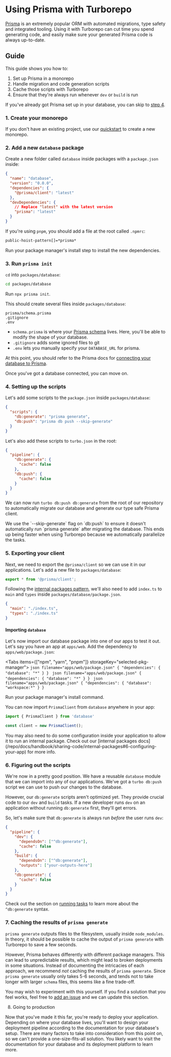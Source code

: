 
# Using Prisma with Turborepo

[Prisma](https://www.prisma.io/) is an extremely popular ORM with automated migrations, type safety and integrated tooling. Using it with Turborepo can cut time you spend generating code, and easily make sure your generated Prisma code is always up-to-date.

## Guide

This guide shows you how to:

1. Set up Prisma in a monorepo
2. Handle migration and code generation scripts
3. Cache those scripts with Turborepo
4. Ensure that they're always run whenever `dev` or `build` is run

If you've already got Prisma set up in your database, you can skip to [step 4](#4-setting-up-the-scripts).

### 1. Create your monorepo

If you don't have an existing project, use our [quickstart](/repo/docs/getting-started/create-new) to create a new monorepo.

### 2. Add a new `database` package

Create a new folder called `database` inside packages with a `package.json` inside:

```json filename="packages/database/package.json"
{
  "name": "database",
  "version": "0.0.0",
  "dependencies": {
    "@prisma/client": "latest"
  },
  "devDependencies": {
    // Replace "latest" with the latest version
    "prisma": "latest"
  }
}
```

If you're using `pnpm`, you should add a file at the root called `.npmrc`:

```txt filename=".npmrc"
public-hoist-pattern[]=*prisma*
```

Run your package manager's install step to install the new dependencies.

### 3. Run `prisma init`

`cd` into `packages/database`:

```bash
cd packages/database
```

Run `npx prisma init`.

This should create several files inside `packages/database`:

```
prisma/schema.prisma
.gitignore
.env
```

- `schema.prisma` is where your [Prisma schema](https://www.prisma.io/docs/concepts/components/prisma-schema) lives. Here, you'll be able to modify the shape of your database.
- `.gitignore` adds some ignored files to git
- `.env` lets you manually specify your `DATABASE_URL` for prisma.

At this point, you should refer to the Prisma docs for [connecting your database to Prisma](https://www.prisma.io/docs/getting-started/setup-prisma/start-from-scratch/relational-databases/connect-your-database-typescript-postgres).

Once you've got a database connected, you can move on.

### 4. Setting up the scripts

Let's add some scripts to the `package.json` inside `packages/database`:

```json filename="packages/database/package.json"
{
  "scripts": {
    "db:generate": "prisma generate",
    "db:push": "prisma db push --skip-generate"
  }
}
```

Let's also add these scripts to `turbo.json` in the root:

```json filename="turbo.json"
{
  "pipeline": {
    "db:generate": {
      "cache": false
    },
    "db:push": {
      "cache": false
    }
  }
}
```

We can now run `turbo db:push db:generate` from the root of our repository to automatically migrate our database and generate our type safe Prisma client.

<Callout type="info">
  We use the `--skip-generate` flag on `db:push` to ensure it doesn't automatically run `prisma generate` after migrating the database. This ends up being faster when using Turborepo because we automatically parallelize the tasks.
</Callout>

### 5. Exporting your client

Next, we need to export the `@prisma/client` so we can use it in our applications. Let's add a new file to `packages/database`:

```ts filename="packages/database/index.ts"
export * from '@prisma/client';
```

Following the [internal packages pattern](/repo/docs/handbook/sharing-code/internal-packages), we'll also need to add `index.ts` to `main` and `types` inside `packages/database/package.json`.

```json filename="packages/database/package.json"
{
  "main": "./index.ts",
  "types": "./index.ts"
}
```

#### Importing `database`

Let's now import our database package into one of our apps to test it out. Let's say you have an app at `apps/web`. Add the dependency to `apps/web/package.json`:

<Tabs items={["npm", "yarn", "pnpm"]} storageKey="selected-pkg-manager">
  <Tab>
    ```json filename="apps/web/package.json"
    {
      "dependencies": {
        "database": "*"
      }
    }
    ```
  </Tab>
  <Tab>
    ```json filename="apps/web/package.json"
    {
      "dependencies": {
        "database": "*"
      }
    }
    ```
  </Tab>
  <Tab>
    ```json filename="apps/web/package.json"
    {
      "dependencies": {
        "database": "workspace:*"
      }
    }
    ```
  </Tab>
</Tabs>

Run your package manager's install command.

You can now import `PrismaClient` from `database` anywhere in your app:

```ts
import { PrismaClient } from 'database'

const client = new PrismaClient();
```

<Callout>
  You may also need to do some configuration inside your application to allow it to run an internal package. Check out our [internal packages docs](/repo/docs/handbook/sharing-code/internal-packages#6-configuring-your-app) for more info.
</Callout>

### 6. Figuring out the scripts

We're now in a pretty good position. We have a reusable `database` module that we can import into any of our applications. We've got a `turbo db:push` script we can use to push our changes to the database.

However, our `db:generate` scripts aren't optimized yet. They provide crucial code to our `dev` and `build` tasks. If a new developer runs `dev` on an application without running `db:generate` first, they'll get errors.

So, let's make sure that `db:generate` is always run _before_ the user runs `dev`:

```json filename="turbo.json"
{
  "pipeline": {
    "dev": {
      "dependsOn": ["^db:generate"],
      "cache": false
    },
    "build": {
      "dependsOn": ["^db:generate"],
      "outputs": ["your-outputs-here"]
    },
    "db:generate": {
      "cache": false
    }
  }
}
```

Check out the section on [running tasks](/repo/docs/core-concepts/monorepos/running-tasks) to learn more about the `^db:generate` syntax.

### 7. Caching the results of `prisma generate`

`prisma generate` outputs files to the filesystem, usually inside `node_modules`. In theory, it should be possible to cache the output of `prisma generate` with Turborepo to save a few seconds.

However, Prisma behaves differently with different package managers. This can lead to unpredictable results, which might lead to broken deployments in some situations. Instead of documenting the intricacies of each approach, we recommend _not_ caching the results of `prisma generate`. Since `prisma generate` usually only takes 5-6 seconds, and tends not to take longer with larger `schema` files, this seems like a fine trade-off.

You may wish to experiment with this yourself. If you find a solution that you feel works, feel free to [add an issue](https://github.com/vercel/turbo/issues/new/choose) and we can update this section.

8. Going to production

Now that you've made it this far, you're ready to deploy your application. Depending on where your database lives, you'll want to design your deployment pipeline according to the documentation for your database's setup. There are many factors to take into consideration from this point on, so we can't provide a one-size-fits-all solution. You likely want to visit the documentation for your database and its deployment platform to learn more.
